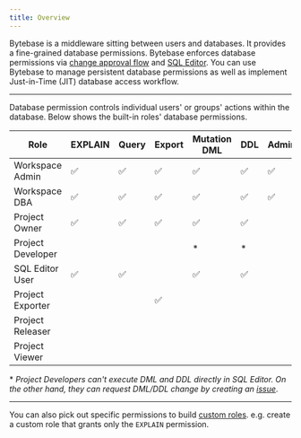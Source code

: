 ```yaml
---
title: Overview
---
```



<Card title="Tutorial: Just-in-Time Database Access" icon="graduation-cap" href="/tutorials/just-in-time-database-access-part1" horizontal />

Bytebase is a middleware sitting between users and databases. It provides a fine-grained database permissions. Bytebase enforces
database permissions via [change approval flow](/change-database/change-workflow/) and [SQL Editor](/sql-editor/overview/).
You can use Bytebase to manage persistent database permissions as well as implement Just-in-Time (JIT) database access workflow.

---

Database permission controls individual users' or groups' actions within the database. Below shows the built-in roles' database permissions.

| Role              | EXPLAIN | Query | Export | Mutation DML | DDL | Admin |
| ----------------- | ------- | ----- | ------ | ------------ | --- | ----- |
| Workspace Admin   | ✅      | ✅    | ✅     | ✅           | ✅  | ✅    |
| Workspace DBA     | ✅      | ✅    | ✅     | ✅           | ✅  | ✅    |
| Project Owner     | ✅      | ✅    | ✅     | ✅           | ✅  |       |
| Project Developer |         |       |        | \*           | \*  |       |
| SQL Editor User   | ✅      | ✅    |        | ✅           | ✅  |       |
| Project Exporter  |         |       | ✅     |              |     |       |
| Project Releaser  |         |       |        |              |     |       |
| Project Viewer    |         |       |        |              |     |       |

\* _Project Developers can't execute DML and DDL directly in SQL Editor. On the other hand, they can
request DML/DDL change by creating an [issue](/concepts/data-model/#issue)_.

---

You can also pick out specific permissions to build [custom roles](/administration/roles). e.g. create a custom role that grants only the `EXPLAIN` permission.

<DatabasePermissionTable />
